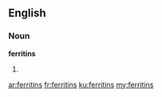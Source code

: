 ==English==

===Noun===
'''ferritins'''

# {{plural of|ferritin}}

[[ar:ferritins]]
[[fr:ferritins]]
[[ku:ferritins]]
[[my:ferritins]]
